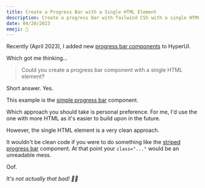 ```yaml
---
title: Create a Progress Bar with a Single HTML Element
description: Create a progress bar with Tailwind CSS with a single HTML element.
date: 04/20/2023
emoji: 💈
---
```


Recently (April 2023), I added new [progress bar components](/components/application-ui/progress) to HyperUI.

Which got me thinking...

> Could you create a progress bar component with a single HTML element?

Short answer. Yes.

<Preview
  previewId="progress-bar"
  previewTitle="Progress Bar Example"
  previewContainer="min-h-screen grid place-content-center p-8"
/>

This example is the [simple progress bar](http://localhost:3000/components/application-ui/progress#component-1) component.

Which approach you should take is personal preference. For me, I'd use the one with more HTML as it's easier to build upon in the future.

However, the single HTML element is a very clean approach.

It wouldn't be clean code if you were to do something like the [striped progress bar](http://localhost:3000/components/application-ui/progress#component-5) component. At that point your `class="..."` would be an unreadable mess.

<Preview
  previewId="progress-bar-striped"
  previewTitle="Progress Bar Striped Example"
  previewContainer="min-h-screen grid place-content-center p-8"
/>

Oof.

_It's not actually that bad! 🤷‍♀️_
